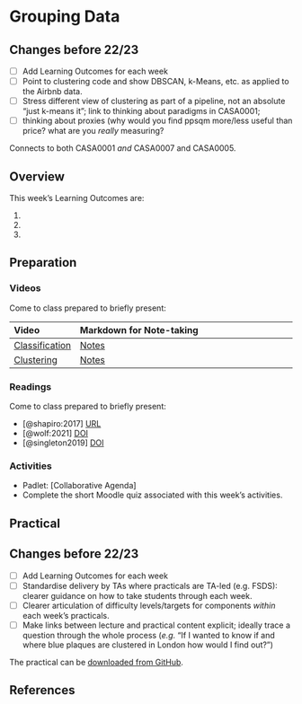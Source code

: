 # Grouping Data

:::{.callout-warning}
## Changes before 22/23
- [ ] Add Learning Outcomes for each week
- [ ] Point to clustering code and show DBSCAN, k-Means, etc. as applied to the Airbnb data. 
- [ ] Stress different view of clustering as part of a pipeline, not an absolute “just k-means it”; link to thinking about paradigms in CASA0001; 
- [ ] thinking about proxies (why would you find ppsqm more/less useful than price? what are you *really* measuring? 

Connects to both CASA0001 *and* CASA0007 and CASA0005.
:::

## Overview

::: {.callout-important}
This week's Learning Outcomes are:

1. 
2. 
3. 
::: 


## Preparation

### Videos

Come to class prepared to briefly present:

| Video | Markdown for Note-taking |
| :---- | :----------------------- |
| [Classification](https://web.microsoftstream.com/video/1a88749d-2dca-4bc6-9990-3227a253bfb0) | [Notes](../lectures/10.1-Classification.qmd) |
| [Clustering](https://web.microsoftstream.com/video/77b1ad5c-bece-4154-89b3-cb1e42877cae) | [Notes](../lectures/10.2-Clustering.qmd) |

### Readings

Come to class prepared to briefly present:

- [@shapiro:2017] [URL](https://medium.com/topos-ai/rethinking-distance-in-new-york-city-d17212d24919)
- [@wolf:2021] [DOI](https://doi.org/10.1177%2F0309132520924722)
- [@singleton2019] [DOI](https://doi.org/10.1111/gean.12194)

### Activities

- Padlet: [Collaborative Agenda]
- Complete the short Moodle quiz associated with this week's activities.

## Practical

:::{.callout-warning}
## Changes before 22/23
- [ ] Add Learning Outcomes for each week
- [ ] Standardise delivery by TAs where practicals are TA-led (e.g. FSDS): clearer guidance on how to take students through each week.
- [ ] Clearer articulation of difficulty levels/targets for components *within* each week’s practicals.
- [ ] Make links between lecture and practical content explicit; ideally trace a question through the whole process (*e.g.* “If I wanted to know if and where blue plaques are clustered in London how would I find out?”)
:::

The practical can be [downloaded from GitHub](https://github.com/jreades/fsds/blob/master/practicals/Practical-10-Grouping_Data.ipynb).

## References 
